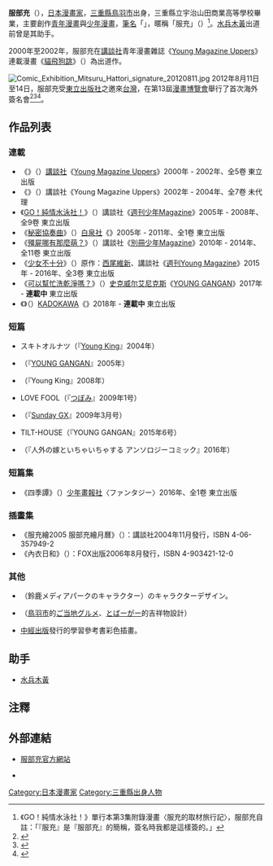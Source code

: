 {{Infobox Comics creator
|名稱= 服部充
|本名= 服部充
|english= Mitsuru Hattori
|japanese= はっとりみつる
|kana= 
|romaji= Hattori Mitsuru
|出生日期= {{birth date and age|1977|10|8}}
|出生地點= {{JPN}}[[三重縣|三重縣]][[鳥羽市|鳥羽市]]
|逝世日期= 
|逝世地點= 
|國籍= {{JPN}}
|職業= [[漫畫家|漫畫家]]、[[插畫家|插畫家]]
|類型= [[少年漫畫|少年漫畫]]、[[青年漫畫|青年漫畫]]
|活動開始= 2000年（平成12年）
|活動結束= 
|代表作= 《[[GO！純情水泳社！|GO！純情水泳社！]]》<br>《[[殭屍哪有那麼萌？|殭屍哪有那麼萌？]]》
|獎項= 
}}

'''服部充'''（{{bd|1977年|10月8日|catIdx=Hattori Mitsuru}}），[[日本|日本]][[漫畫家|漫畫家]]，[[三重縣|三重縣]][[鳥羽市|鳥羽市]]出身，三重縣立宇治山田商業高等學校畢業，主要創作[[青年漫畫|青年漫畫]]與[[少年漫畫|少年漫畫]]，[[筆名|筆名]]「{{lang|ja|はっとりみつる}}」，暱稱「服充」（{{lang|ja|はみ}}）<ref>《GO！純情水泳社！》單行本第3集附錄漫畫〈服充的取材旅行記〉，服部充自註：「『服充』是『服部充』的簡稱，簽名時我都是這樣簽的。」</ref>。[[水兵木黃|水兵木黃]]出道前曾是其助手。

2000年至2002年，服部充在[[講談社|講談社]]青年漫畫雜誌《[[Young_Magazine_Uppers|Young Magazine Uppers]]》連載漫畫《[[貓飛狗跳|貓飛狗跳]]》（{{lang|ja|イヌっネコっジャンプ！}}）為出道作。

[[File:Comic_Exhibition_Mitsuru_Hattori_signature_20120811.jpg|thumb]]
2012年8月11日至14日，服部充受[[東立出版社|東立出版社]]之邀來[[台灣|台灣]]，在第13屆[[漫畫博覽會|漫畫博覽會]]舉行了首次海外簽名會<ref>{{cite news|author=服部充|url=http://niki.studio-hami.net/?eid=899916|script-title=ja:台北（台北）|date=2012-08-11}}{{dead link|date=2018年3月 |bot=InternetArchiveBot |fix-attempted=yes }}</ref><ref>{{cite news|author=服部充|url=http://niki.studio-hami.net/?eid=899917|script-title=ja:簽名會結束（サイン会終了）|date=2012-08-14|deadurl=yes|archiveurl=https://web.archive.org/web/20160304105736/http://niki.studio-hami.net/?eid=899917|archivedate=2016-03-04}}</ref><ref>{{cite news|author=《[[新少年快報|新少年快報]]》官方部落格|url=http://blog.xuite.net/shinshonen/wretch/151729176|title=《殭屍哪有那麼萌？》服部充老師記者會、簽名會活動報導|date=2012-08-13}}</ref>。

==作品列表==
===連載===
*《{{tsl|ja|イヌっネコっジャンプ!|貓飛狗跳}}》（{{lang|ja|イヌっネコっジャンプ!}}）[[講談社|講談社]]《[[Young_Magazine_Uppers|Young Magazine Uppers]]》2000年 - 2002年、全5卷 東立出版
*《{{tsl|ja|おとぎのまちのれな|妙野鎮的禮奈}}》（{{lang|ja|おとぎのまちのれな}}）講談社《Young Magazine Uppers》2002年 - 2004年、全7卷 未代理
*《[[GO！純情水泳社！|GO！純情水泳社！]]》（{{lang|ja|ケンコー全裸系水泳部 ウミショー}}）講談社《[[週刊少年Magazine|週刊少年Magazine]]》2005年 - 2008年、全9卷 東立出版
*《[[秘密協奏曲|秘密協奏曲]]》（{{lang|ja|コンチェルト}}）[[白泉社|白泉社]]《{{tsl|ja|ヤングアニマルあいらんど|Young Animal Island}}》2005年 - 2011年、全1卷 東立出版
*《[[殭屍哪有那麼萌？|殭屍哪有那麼萌？]]》（{{lang|ja|さんかれあ}}）講談社《[[别册少年Magazine|別冊少年Magazine]]》2010年 - 2014年、全11卷 東立出版
*《[[少女不十分|少女不十分]]》（{{lang|ja|少女不十分}}）原作：[[西尾維新|西尾維新]]、講談社《[[週刊Young_Magazine|週刊Young Magazine]]》2015年 - 2016年、全3卷 東立出版
*《[[可以幫忙洗乾淨嗎？|可以幫忙洗乾淨嗎？]]》（{{lang|ja|綺麗にしてもらえますか。}}）[[史克威尔艾尼克斯|史克威尔艾尼克斯]]《[[YOUNG_GANGAN|YOUNG GANGAN]]》2017年 - '''連載中''' 東立出版
*《{{tsl|ja|かいじゅう色の島|海獸之島}}》（{{lang|ja|かいじゅう色の島}}）[[KADOKAWA|KADOKAWA]]《{{tsl|ja|ヤングドラゴンエイジ|Young Dragon Age}}》2018年 - '''連載中''' 東立出版
=== 短篇 ===
* スキトオルナツ（『[[Young_King|Young King]]』2004年）
* {{lang|ja|僕らのカタチ}}（『[[YOUNG_GANGAN|YOUNG GANGAN]]』2005年）
* {{lang|ja|雪肌に蛇}}（『Young King』2008年）
* LOVE FOOL（『[[つぼみ_(アンソロジー)|つぼみ]]』2009年1号）
* {{lang|ja|拝啓 みゆきちゃん}}（『[[月刊Sunday_Gene-X|Sunday GX]]』2009年3月号）
* TILT-HOUSE（『YOUNG GANGAN』2015年6号）
* {{lang|ja|キュン×２ヤマンバ先生！}}（『人外の嫁といちゃいちゃする アンソロジーコミック』2016年）

===短篇集===
*《四季譚》（{{lang|ja|四季譚り}}）[[少年畫報社|少年畫報社]]〈ファンタジー〉2016年、全1卷 東立出版

===插畫集===
*《服充繪2005 服部充繪月曆》（{{lang|ja|はみがき2005 はっとりみつる描き下しカレンダー}}）：講談社2004年11月發行，ISBN 4-06-357949-2
*《內衣日和》（{{lang|ja|下着日和}}）：FOX出版2006年8月發行，ISBN 4-903421-12-0

=== 其他 ===
* {{lang|ja|ケヤッピー・琴葉すずね}}（鈴鹿メディアパークのキャラクター）のキャラクターデザイン。
* {{lang|ja|トーバ・トパティ}}（[[鳥羽市|鳥羽市]]的[[ご当地グルメ|ご当地グルメ]]、[[とばーがー|とばーがー]]的吉祥物設計）
* [[中經出版|中經出版]]發行的學習參考書彩色插畫。

== 助手 ==
* [[水兵木黃|水兵木黃]]

== 注釋 ==
{{reflist}}

==外部連結==
*{{ja}}[http://www.studio-hami.net/ 服部充官方網站]
*{{en}}{{ann|people|45730}}

{{DEFAULTSORT:Hattori Mitsuru}}
[[Category:日本漫畫家|Category:日本漫畫家]]
[[Category:三重縣出身人物|Category:三重縣出身人物]]